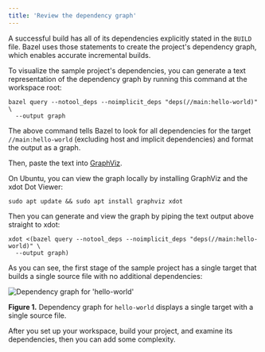 ```yaml
---
title: 'Review the dependency graph'
---
```


A successful build has all of its dependencies explicitly stated in the `BUILD`
file. Bazel uses those statements to create the project's dependency graph,
which enables accurate incremental builds.

To visualize the sample project's dependencies, you can generate a text
representation of the dependency graph by running this command at the
workspace root:

```
bazel query --notool_deps --noimplicit_deps "deps(//main:hello-world)" \
  --output graph
```

The above command tells Bazel to look for all dependencies for the target
`//main:hello-world` (excluding host and implicit dependencies) and format the
output as a graph.

Then, paste the text into [GraphViz](http://www.webgraphviz.com/).

On Ubuntu, you can view the graph locally by installing GraphViz and the xdot
Dot Viewer:

```
sudo apt update && sudo apt install graphviz xdot
```

Then you can generate and view the graph by piping the text output above
straight to xdot:

```
xdot <(bazel query --notool_deps --noimplicit_deps "deps(//main:hello-world)" \
  --output graph)
```

As you can see, the first stage of the sample project has a single target
that builds a single source file with no additional dependencies:

![Dependency graph for 'hello-world'](/versions/8.1.0/docs/images/cpp-tutorial-stage1.png "Dependency graph")

**Figure 1.** Dependency graph for `hello-world` displays a single target with a single
source file.

After you set up your workspace, build your project, and examine its
dependencies, then you can add some complexity.
